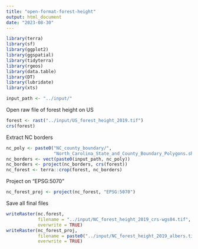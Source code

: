 ```yaml
---
title: "open-format-forest-height"
output: html_document
date: "2023-08-30"
---
```


```r
library(terra)
library(sf)
library(ggplot2)
library(ggspatial)
library(tidyterra)
library(rgeos)
library(data.table)
library(DT)
library(lubridate)
library(xts)
```

```r
input_path <- "../input/"
```

Open raw file of forest height on US 

```r
forest <- rast("../input/US_forest_height_2019.tif")
crs(forest)
```

Extract NC borders

```r
nc_poly <- paste0("NC_county_boundary/",
                  "North_Carolina_State_and_County_Boundary_Polygons.shp")
nc_borders <- vect(paste0(input_path, nc_poly))
nc_borders <- project(nc_borders, crs(forest))
nc_forest <- terra::crop(forest, nc_borders)
```

Project on "EPSG:5070"

```r
nc_forest_proj <- project(nc_forest, "EPSG:5070")
```

Save all final files

```r
writeRaster(nc.forest,
            filename = "../input/NC_forest_height_2019_crs-wgs84.tif",
            overwrite = TRUE)
writeRaster(nc_forest_proj,
            filename = paste0("../input/NC_forest_height_2019_albers.tif"),
            overwrite = TRUE)
```

